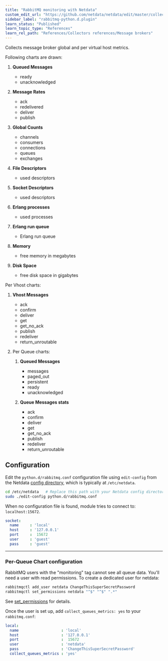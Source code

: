 ```yaml
---
title: "RabbitMQ monitoring with Netdata"
custom_edit_url: "https://github.com/netdata/netdata/edit/master/collectors/python.d.plugin/rabbitmq/README.md"
sidebar_label: "rabbitmq-python.d.plugin"
learn_status: "Published"
learn_topic_type: "References"
learn_rel_path: "References/Collectors references/Message brokers"
---
```



Collects message broker global and per virtual host metrics.


Following charts are drawn:

1.  **Queued Messages**

    -   ready
    -   unacknowledged

2.  **Message Rates**

    -   ack
    -   redelivered
    -   deliver
    -   publish

3.  **Global Counts**

    -   channels
    -   consumers
    -   connections
    -   queues
    -   exchanges

4.  **File Descriptors**

    -   used descriptors

5.  **Socket Descriptors**

    -   used descriptors

6.  **Erlang processes**

    -   used processes

7.  **Erlang run queue**

    -   Erlang run queue

8.  **Memory**

    -   free memory in megabytes

9.  **Disk Space**

    -   free disk space in gigabytes


Per Vhost charts:

1.  **Vhost Messages**

    -   ack
    -   confirm
    -   deliver
    -   get
    -   get_no_ack
    -   publish
    -   redeliver
    -   return_unroutable

2. Per Queue charts:

    1. **Queued Messages**

        - messages
        - paged_out
        - persistent
        - ready
        - unacknowledged

    2. **Queue Messages stats**

        -   ack
        -   confirm
        -   deliver
        -   get
        -   get_no_ack
        -   publish
        -   redeliver
        -   return_unroutable

## Configuration

Edit the `python.d/rabbitmq.conf` configuration file using `edit-config` from the Netdata [config
directory](https://github.com/netdata/netdata/blob/master/docs/configure/nodes.md), which is typically at `/etc/netdata`.

```bash
cd /etc/netdata   # Replace this path with your Netdata config directory, if different
sudo ./edit-config python.d/rabbitmq.conf
```

When no configuration file is found, module tries to connect to: `localhost:15672`.

```yaml
socket:
  name     : 'local'
  host     : '127.0.0.1'
  port     :  15672
  user     : 'guest'
  pass     : 'guest'
```

---

### Per-Queue Chart configuration

RabbitMQ users with the "monitoring" tag cannot see all queue data. You'll need a user with read permissions. 
To create a dedicated user for netdata:

```bash
rabbitmqctl add_user netdata ChangeThisSuperSecretPassword
rabbitmqctl set_permissions netdata "^$" "^$" ".*"
```

See [set_permissions](https://www.rabbitmq.com/rabbitmqctl.8.html#set_permissions) for details.

Once the user is set up, add `collect_queues_metrics: yes` to your `rabbitmq.conf`:

```yaml
local:
  name                   : 'local'
  host                   : '127.0.0.1'
  port                   :  15672
  user                   : 'netdata'
  pass                   : 'ChangeThisSuperSecretPassword'
  collect_queues_metrics : 'yes'
```
